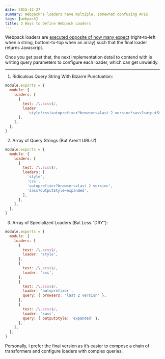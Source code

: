 ```yaml
---
date: 2015-12-27
summary: Webpack's loaders have multiple, somewhat confusing APIs.
tags: [webpack]
title: 3 Ways to Define Webpack Loaders
---
```


Webpack loaders are [executed opposite of how many expect](https://webpack.github.io/docs/loaders.html#loader-order) (right-to-left when a string, bottom-to-top when an array) such that the final loader returns Javascript.

Once you get past that, the next implementation detail to contend with is writing query parameters to configure each loader, which can get unwieldy.

---

1. Ridiculous Query String With Bizarre Punctuation:

```js
module.exports = {
  module: {
    loaders: [
      {
        test: /\.scss$/,
        loader:
          'style!css!autoprefixer?browsers=last 2 version!sass?outputStyle=expanded',
      },
    ],
  },
}
```

2. Array of Query Strings (But Aren’t URLs?)

```js
module.exports = {
  module: {
    loaders: [
      {
        test: /\.scss$/,
        loaders: [
          'style',
          'css',
          'autoprefixer?browsers=last 2 version',
          'sass?outputStyle=expanded',
        ],
      },
    ],
  },
}
```

3. Array of Specialized Loaders (But Less “DRY”):

```js
module.exports = {
  module: {
    loaders: [
      {
        test: /\.scss$/,
        loader: 'style',
      },
      {
        test: /\.scss$/,
        loader: 'css',
      },
      {
        test: /\.scss$/,
        loader: 'autoprefixer',
        query: { browsers: 'last 2 version' },
      },
      {
        test: /\.scss$/,
        loader: 'sass',
        query: { outputStyle: 'expanded' },
      },
    ],
  },
}
```

Personally, I prefer the final version as it’s easier to compose a chain of transformers and configure loaders with complex queries.
